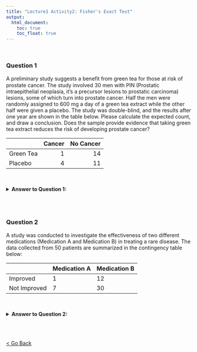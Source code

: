 ```yaml
---
title: "Lecture1 Activity2: Fisher's Exact Test"
output:
  html_document: 
    toc: true
    toc_float: true
---
```

<br>

### Question 1

A preliminary study suggests a beneﬁt from green tea for those at risk of prostate cancer. The study involved 30 men with PIN (Prostatic intraepithelial neoplasia, it's a precursor lesions to prostatic carcinoma) lesions, some of which turn into prostate cancer. Half the men were randomly assigned to 600 mg a day of a green tea extract while the other half were given a placebo. The study was double-blind, and the results after one year are shown in the table below. Please calculate the expected count, and draw a conclusion. Does the sample provide evidence that taking green tea extract reduces the risk of developing prostate cancer?

|           | Cancer | No Cancer |
|-----------|-------:|----------:|
| Green Tea |      1 |        14 |
| Placebo   |      4 |        11 |

<br>

<details>
  <summary><strong>Answer to Question 1:</strong></summary>
  
<br>

**1. Determine whether there is an association between green tea and prostate cancer**

**2. Compute the expected values and see a problem**

\[
\begin{align*}
E_{11} &= \frac{5 \times 15}{30} = \frac{75}{30} = 2.5 \\
E_{12} &= \frac{15 \times 25}{30} = \frac{375}{30} = 12.5 \\
E_{21} &= \frac{5 \times 15}{30} = \frac{75}{30} = 2.5 \\
E_{22} &= \frac{15 \times 25}{30} = \frac{375}{30} = 12.5 \\
\end{align*}
\]

**3. Determine which test to use for your hypothesis testing.**

A rule of thumb to use Fisher's exact test is when analyzing contingency tables with small sample sizes or when one or more expected cell counts are less or equal to 5.

**4. Draw a conclusion**

+ p-value: 0.3295

Based on the Fisher's exact test, the p-value of 0.3295 indicates that there is no significant evidence to suggest that there is an association between  taking green tea extract and the risk of developing prostate cancer.

</details>
<br><br>

### Question 2

A study was conducted to investigate the effectiveness of two different medications (Medication A and Medication B) in treating a rare disease. The data collected from 50 patients are summarized in the contingency table below:

|             | Medication A | Medication B |
|-------------|-------------|-------------|
| Improved    | 1           | 12          |
| Not Improved| 7           | 30          |

<br>

<details>
  <summary><strong>Answer to Question 2:</strong></summary>
  
<br>

To perform a Fisher's exact test using Prism GraphPad:

1. Enter the data into the contingency table.
2. Select "Analyze" > "Contingency table analysis."
3. In the "Test" section, choose "Fisher's exact test."
4. Click "OK" to perform the analysis.
5. The results of the Fisher's exact test are as follows:

+ P value: 0.6622 (significant at the alpha level of 0.05)
+ Conclusion: The Fisher's exact test (p-value = 0.6622) does not provide significant evidence to suggest a difference in effectiveness between Medication A and Medication B in treating the rare disease. Therefore, there is no conclusive evidence to favor either medication over the other based on the given data.

</details>
<br><br>

<a href="schedule.html">< Go Back</a>
